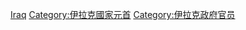 {{Commonscat|Presidents of Iraq}}
{{Catmore}}

[[Category:亚洲各国总统|Iraq]]
[[Category:伊拉克國家元首|Category:伊拉克國家元首]]
[[Category:伊拉克政府官员|Category:伊拉克政府官员]]